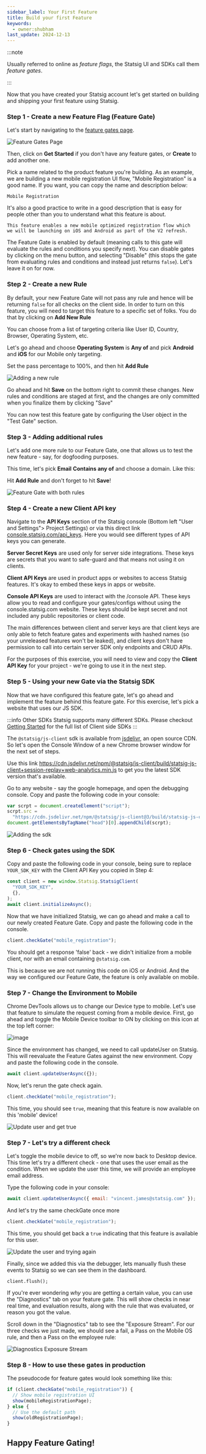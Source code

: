 ```yaml
---
sidebar_label: Your First Feature
title: Build your first Feature
keywords:
  - owner:shubham
last_update: 2024-12-13
---
```


:::note

Usually referred to online as _feature flags_, the Statsig UI and SDKs call them _feature gates_.

:::

Now that you have created your Statsig account let's get started on building and shipping your first feature using Statsig.

### Step 1 - Create a new Feature Flag (Feature Gate)

Let's start by navigating to the [feature gates page](https://console.statsig.com/gates).

![Feature Gates Page](https://github.com/user-attachments/assets/00331234-34b7-48ef-98a9-9a094e44af1b)

Then, click on **Get Started** if you don't have any feature gates, or **Create** to add another one.

Pick a name related to the product feature you're building. As an example, we are building a new mobile registration UI flow, "Mobile Registration" is a good name. If you want, you can copy the name and description below:

```
Mobile Registration
```

It's also a good practice to write in a good description that is easy for people other than you to understand what this feature is about.

```
This feature enables a new mobile optimized registration flow which
we will be launching on iOS and Android as part of the V2 refresh.
```

The Feature Gate is enabled by default (meaning calls to this gate will evaluate the rules and conditions you specify next). You can disable gates by clicking on the menu button, and selecting "Disable" (this stops the gate from evaluating rules and conditions and instead just returns `false`). Let's leave it on for now.


### Step 2 - Create a new Rule

By default, your new Feature Gate will not pass any rule and hence will be returning `false` for all checks on the client side. In order to turn on this feature, you will need to target this feature to a specific set of folks. You do that by clicking on **Add New Rule**

You can choose from a list of targeting criteria like User ID, Country, Browser, Operating System, etc.

Let's go ahead and choose **Operating System** is **Any of** and pick **Android** and **iOS** for our Mobile only targeting.

Set the pass percentage to 100%, and then hit **Add Rule**

![Adding a new rule](https://github.com/user-attachments/assets/f4717e74-c1a7-4e3e-b894-13622f230f71)

Go ahead and hit **Save** on the bottom right to commit these changes. New rules and conditions are staged at first, and the changes are only committed when you finalize them by clicking "Save"

You can now test this feature gate by configuring the User object in the "Test Gate" section.

### Step 3 - Adding additional rules

Let's add one more rule to our Feature Gate, one that allows us to test the new feature - say, for dogfooding purposes.

This time, let's pick **Email** **Contains any of** and choose a domain. Like this:

Hit **Add Rule** and don't forget to hit **Save**!

![Feature Gate with both rules](https://github.com/user-attachments/assets/70c5b470-dd0a-409a-9e87-dd3c2b6b0001)

### Step 4 - Create a new Client API key

Navigate to the **API Keys** section of the Statsig console (Bottom left "User and Settings"> Project Settings) or via this direct link [console.statsig.com/api_keys](https://console.statsig.com/api_keys). Here you would see different types of API keys you can generate.

**Server Secret Keys** are used only for server side integrations. These keys are secrets that you want to safe-guard and that means not using it on clients.

**Client API Keys** are used in product apps or websites to access Statsig features. It's okay to embed these keys in apps or website.

**Console API Keys** are used to interact with the /console API. These keys allow you to read and configure your gates/configs without using the console.statsig.com website. These keys should be kept secret and not included any public repositories or client code.

The main differences between client and server keys are that client keys are only able to fetch feature gates and experiments with hashed names (so your unreleased features won't be leaked), and client keys don't have permission to call into certain server SDK only endpoints and CRUD APIs.

For the purposes of this exercise, you will need to view and copy the **Client API Key** for your project - we're going to use it in the next step.

### Step 5 - Using your new Gate via the Statsig SDK

Now that we have configured this feature gate, let's go ahead and implement the feature behind this feature gate. For this exercise, let's pick a website that uses our JS SDK.

:::info Other SDKs
Statsig supports many different SDKs. Please checkout [Getting Started](/) for the full list of Client side SDKs
:::

The `@statsig/js-client` sdk is available from [jsdelivr](http://www.jsdelivr.com/), an open source CDN. So let's open the Console Window of a new Chrome browser window for the next set of steps.

Use this link https://cdn.jsdelivr.net/npm/@statsig/js-client/build/statsig-js-client+session-replay+web-analytics.min.js to get you the latest SDK version that's available.

Go to any website - say the google homepage, and open the debugging console. Copy and paste the following code in your console:

```js
var scrpt = document.createElement("script");
scrpt.src =
  "https://cdn.jsdelivr.net/npm/@statsig/js-client@3/build/statsig-js-client+session-replay+web-analytics.min.js";
document.getElementsByTagName("head")[0].appendChild(scrpt);
```

![Adding the sdk](https://github.com/user-attachments/assets/5cca1a8d-ca64-40b5-9107-567f0e2a4dd4)

### Step 6 - Check gates using the SDK

Copy and paste the following code in your console, being sure to replace `YOUR_SDK_KEY` with the Client API Key you copied in Step 4:

```js
const client = new window.Statsig.StatsigClient(
  "YOUR_SDK_KEY",
  {},
);
await client.initializeAsync();
```

Now that we have initialized Statsig, we can go ahead and make a call to our newly created Feature Gate. Copy and paste the following code in the console.

```js
client.checkGate("mobile_registration");
```

You should get a response 'false' back - we didn't initialize from a mobile client, nor with an email containing `@statsig.com`.

This is because we are not running this code on iOS or Android. And the way we configured our Feature Gate, the feature is only available on mobile.

### Step 7 - Change the Environment to Mobile

Chrome DevTools allows us to change our Device type to mobile. Let's use that feature to simulate the request coming from a mobile device. First, go ahead and toggle the Mobile Device toolbar to ON by clicking on this icon at the top left corner:

![image](https://user-images.githubusercontent.com/74588208/117494211-de6a6780-af28-11eb-8d99-c2f557d4ccde.png)

Since the environment has changed, we need to call updateUser on Statsig.  This will reevaluate the Feature Gates against the new environment. Copy and paste the following code in the console.

```js
await client.updateUserAsync({});
```

Now, let's rerun the gate check again.

```js
client.checkGate("mobile_registration");
```

This time, you should see `true`, meaning that this feature is now available on this 'mobile' device!

![Update user and get true](https://github.com/user-attachments/assets/b2c6922e-e5e4-46d4-b3d9-41ff77e81b91)


### Step 7 - Let's try a different check

Let's toggle the mobile device to off, so we're now back to Desktop device. This time let's try a different check - one that uses the user email as the condition. When we update the user this time, we will provide an employee email address.

Type the following code in your console:

```js
await client.updateUserAsync({ email: "vincent.james@statsig.com" });
```


And let's try the same checkGate once more

```js
client.checkGate("mobile_registration");
```

This time, you should get back a `true` indicating that this feature is available for this user.

![Update the user and trying again](https://github.com/user-attachments/assets/249702d3-0798-439c-b99d-1df01f0367a5)

Finally, since we added this via the debugger, lets manually flush these events to Statsig so we can see them in the dashboard.

```
client.flush();
```

If you're ever wondering *why* you are getting a certain value, you can use the "Diagnostics" tab on your feature gate.  This will show checks in near real time, and evaluation results, along with the rule that was evaluated, or reason you got the value.

Scroll down in the "Diagnostics" tab to see the "Exposure Stream".  For our three checks we just made, we should see a fail, a Pass on the Mobile OS rule, and then a Pass on the employee rule:

![Diagnostics Exposure Stream](https://github.com/user-attachments/assets/851b4455-e63d-4bb0-9566-b3c149d463c2)

### Step 8 - How to use these gates in production

The pseudocode for feature gates would look something like this:

```js
if (client.checkGate("mobile_registration")) {
  // Show mobile registration UI
  show(mobileRegistrationPage);
} else {
  // Use the default path
  show(oldRegistrationPage);
}
```

## Happy Feature Gating!
